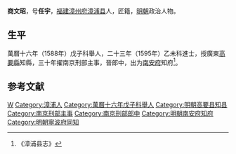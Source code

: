 '''商文昭'''，号'''任宇'''，[[福建|福建]][[漳州府|漳州府]][[漳浦县|漳浦县]]人，匠籍，[[明朝|明朝]]政治人物。
 
== 生平 ==
萬曆十六年（1588年）戊子科舉人，二十三年（1595年）乙未科進士，授廣東[[高要縣|高要縣]]知縣，三十年擢南京刑部主事，晉郎中，出为[[南安府|南安府]]知府<ref>《漳浦县志》</ref>。

==参考文献==
{{reflist}}
 
{{萬曆二十三年乙未科殿試金榜}}

{{Authority control}}

{{DEFAULTSORT:Shang商}}
[[Category:商姓|W]]
[[Category:漳浦人|Category:漳浦人]]
[[Category:萬曆十六年戊子科舉人|Category:萬曆十六年戊子科舉人]]
[[Category:明朝高要县知县|Category:明朝高要县知县]]
[[Category:南京刑部主事|Category:南京刑部主事]]
[[Category:南京刑部郎中|Category:南京刑部郎中]]
[[Category:明朝南安府知府|Category:明朝南安府知府]]
[[Category:明朝寧波府同知|Category:明朝寧波府同知]]


{{明朝官员小作品}}